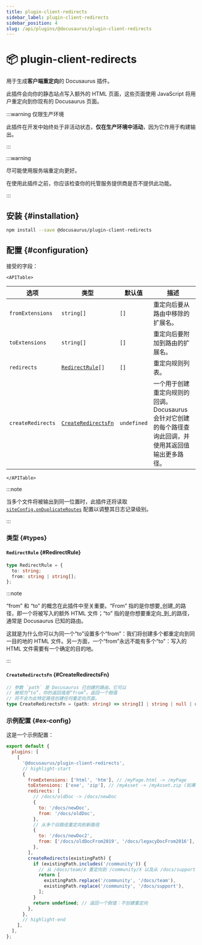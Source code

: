 ```yaml
---
title: plugin-client-redirects
sidebar_label: plugin-client-redirects
sidebar_position: 4
slug: /api/plugins/@docusaurus/plugin-client-redirects
---
```


# 📦 plugin-client-redirects


用于生成**客户端重定向**的 Docusaurus 插件。

此插件会向你的静态站点写入额外的 HTML 页面，这些页面使用 JavaScript 将用户重定向到你现有的 Docusaurus 页面。

:::warning 仅限生产环境

此插件在开发中始终处于非活动状态，**仅在生产环境中活动**，因为它作用于构建输出。

:::

:::warning

尽可能使用服务端重定向更好。

在使用此插件之前，你应该检查你的托管服务提供商是否不提供此功能。

:::

## 安装 {#installation}

```bash npm2yarn
npm install --save @docusaurus/plugin-client-redirects
```

## 配置 {#configuration}

接受的字段：

```mdx-code-block
<APITable>
```

| 选项 | 类型 | 默认值 | 描述 |
| --- | --- | --- | --- |
| `fromExtensions` | `string[]` | `[]` | 重定向后要从路由中移除的扩展名。 |
| `toExtensions` | `string[]` | `[]` | 重定向后要附加到路由的扩展名。 |
| `redirects` | <code>[RedirectRule](#RedirectRule)[]</code> | `[]` | 重定向规则列表。 |
| `createRedirects` | <code>[CreateRedirectsFn](#CreateRedirectsFn)</code> | `undefined` | 一个用于创建重定向规则的回调。Docusaurus 会针对它创建的每个路径查询此回调，并使用其返回值输出更多路径。 |

```mdx-code-block
</APITable>
```

:::note

当多个文件将被输出到同一位置时，此插件还将读取 [`siteConfig.onDuplicateRoutes`](../docusaurus.config.js.mdx#onDuplicateRoutes) 配置以调整其日志记录级别。

:::

### 类型 {#types}

#### `RedirectRule` {#RedirectRule}

```ts
type RedirectRule = {
  to: string;
  from: string | string[];
};
```

:::note

“from” 和 “to” 的概念在此插件中至关重要。“From” 指的是你想要_创建_的路径，即一个将被写入的额外 HTML 文件；“to” 指的是你想要重定向_到_的路径，通常是 Docusaurus 已知的路由。

这就是为什么你可以为同一个“to”设置多个“from”：我们将创建多个都重定向到同一目的地的 HTML 文件。另一方面，一个“from”永远不能有多个“to”：写入的 HTML 文件需要有一个确定的目的地。

:::

#### `CreateRedirectsFn` {#CreateRedirectsFn}

```ts
// 参数 `path` 是 Docusaurus 已创建的路由。它可以
// 被视为“to”，你的返回值是“from”。返回一个假值
// 将不会为此特定路径创建任何重定向页面。
type CreateRedirectsFn = (path: string) => string[] | string | null | undefined;
```

### 示例配置 {#ex-config}

这是一个示例配置：

```js title="docusaurus.config.js"
export default {
  plugins: [
    [
      '@docusaurus/plugin-client-redirects',
      // highlight-start
      {
        fromExtensions: ['html', 'htm'], // /myPage.html -> /myPage
        toExtensions: ['exe', 'zip'], // /myAsset -> /myAsset.zip (如果后者存在)
        redirects: [
          // /docs/oldDoc -> /docs/newDoc
          {
            to: '/docs/newDoc',
            from: '/docs/oldDoc',
          },
          // 从多个旧路径重定向到新路径
          {
            to: '/docs/newDoc2',
            from: ['/docs/oldDocFrom2019', '/docs/legacyDocFrom2016'],
          },
        ],
        createRedirects(existingPath) {
          if (existingPath.includes('/community')) {
            // 从 /docs/team/X 重定向到 /community/X 以及从 /docs/support/X 重定向到 /community/X
            return [
              existingPath.replace('/community', '/docs/team'),
              existingPath.replace('/community', '/docs/support'),
            ];
          }
          return undefined; // 返回一个假值：不创建重定向
        },
      },
      // highlight-end
    ],
  ],
};
```
